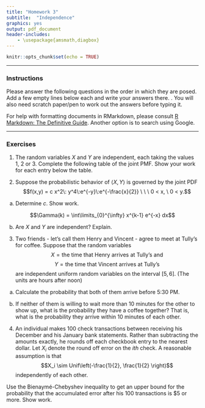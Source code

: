 ```yaml
---
title: "Homework 3"
subtitle:  "Independence"
graphics: yes
output: pdf_document
header-includes:
    - \usepackage{amsmath,diagbox}
---
```


```r
knitr::opts_chunk$set(echo = TRUE)
```

* * * 
### Instructions

Please answer the following questions in the order in which they are posed. Add a few empty lines below each and write your answers there. \textbf{Focus on answering in complete sentences and show work whether we ask for it or not}. You will also need scratch paper/pen to work out the answers before typing it.

For help with formatting documents in RMarkdown, please consult [R Markdown: The Definitive Guide](https://bookdown.org/yihui/rmarkdown/). Another option is to search using Google. 

* * *

### Exercises 

1. The random variables $X$ and $Y$ are independent, each taking the values 1, 2 or 3. Complete the following table of the joint PMF. Show your work for each entry below the table.


\begin{table}[h]
\centering
\begin{tabular}{|c|ccc|} \hline
\diagbox{$y$}{$x$} & 1 & 2 & 3 \\ \hline
1 & 0.03 & 0.04 & 0.03 \\
2 & 0.15 & (b) & (c) \\
3 & (a) & (d) & (e) \\ \hline
\end{tabular}
\end{table}

2. Suppose the probabilistic behavior of $\langle X, Y \rangle$ is governed by the joint PDF
$$f(x,y) = c x^2\: y^4\:e^{-y}\:e^{-\frac{x}{2}} \ \ \ 0 < x, \ 0 < y.$$

a. Determine $c$. Show work.

\emph{Hint: you will need to remember properties of the Gamma function $\Gamma(k)$  which is defined for $k > 0$ as: }
$$\Gamma(k) = \int\limits_{0}^{\infty} x^{k-1} e^{-x} dx$$

b. Are $X$ and $Y$ are independent? Explain.


3. Two friends - let's call them Henry and Vincent - agree to meet at Tully's for coffee. Suppose that the random variables 
$$X =  \mbox{the time that Henry arrives at Tully's and}$$
$$Y = \mbox{the time that Vincent arrives at Tully's}$$
are independent uniform random variables on the interval $[5,6]$. 
(The units are hours after noon)


a. Calculate the probability that both of them arrive before 5:30 PM.

b. If neither of them is willing to wait more than 10 minutes for the other to show up, what is the probability they have a coffee together? That is, what is the probability they arrive within 10 minutes of each other.

\emph{Hint: Here you want to find the probability that $|X-Y|$ is less than some number. }


4. An individual makes 100 check transactions between receiving his December and his January bank
statements. Rather than subtracting the amounts exactly, he rounds off each checkbook entry to the
nearest dollar. Let $X_i$ denote the round off error on the $ith$ check. A reasonable assumption is that 
$$X_i \sim Unif\left(-\frac{1}{2}, \frac{1}{2} \right)$$
independently of each other.

Use the Bienaymé-Chebyshev inequality to get an upper bound for the probability that the
accumulated error after his 100 transactions is $5 or more. Show work.